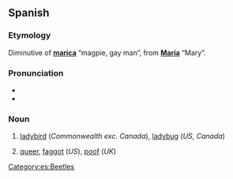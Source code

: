 ==Spanish==

===Etymology===
Diminutive of '''[[marica]]''' “magpie, gay man”, from '''[[María]]''' “Mary”.

===Pronunciation===
* {{IPA|es|/mariˈkita/}}
* {{hyphenation|es|ma|ri|qui|ta}}

===Noun===
{{es-noun|f}}

# [[ladybird]] (''Commonwealth exc. Canada''), [[ladybug]] (''US, Canada'')
# {{lb|es|slang}} [[queer]], [[faggot]] (''US''), [[poof]] (''UK'')

[[Category:es:Beetles]]